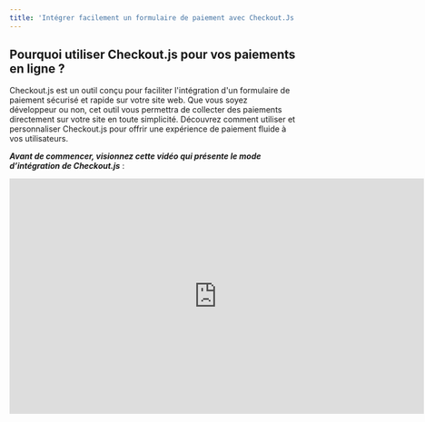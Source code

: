 ```yaml
---
title: 'Intégrer facilement un formulaire de paiement avec Checkout.Js'
---
```


## Pourquoi utiliser Checkout.js pour vos paiements en ligne ?

Checkout.js est un outil conçu pour faciliter l'intégration d'un formulaire de paiement sécurisé et rapide sur votre site web. Que vous soyez développeur ou non, cet outil vous permettra de collecter des paiements directement sur votre site en toute simplicité. Découvrez comment utiliser et personnaliser Checkout.js pour offrir une expérience de paiement fluide à vos utilisateurs.

***Avant de commencer, visionnez cette vidéo qui présente le mode d’intégration de Checkout.js*** :

<iframe width="730" height="415" src="https://www.youtube.com/embed/NswxFnyrzR8" title="Intégrer un formulaire de paiement sur votre site avec Feda Checkout" frameborder="0" allow="accelerometer; autoplay; clipboard-write; encrypted-media; gyroscope; picture-in-picture" allowfullscreen />

## Méthodes d'intégration de Checkout.js

Checkout.js offre plusieurs options d'intégration pour répondre à différents besoins. Vous pouvez ajouter un bouton de paiement simple, plusieurs boutons de collecte, ou même intégrer le formulaire de paiement directement sur votre site pour éviter les redirections.

<Steps>
  <Step title="Ajouter un bouton de paiement simple à votre page">
    Commencez par ajouter un bouton simple sur votre page pour déclencher la        collecte. Ce bouton permettra à l’utilisateur d’accéder à un formulaire de      paiement où il pourra finaliser la transaction.

    ```javascript
    <!--
    Remplacez VOTRE_CLE_API_PUBLIQUE par la clé publique de votre compte sandbox ou live.
    -->

    <!doctype html>
    <html lang="en">
    <head>
    <meta charset="utf-8">
    <meta http-equiv="X-UA-Compatible" content="IE=edge,chrome=1"/>
    <title>Intégrer Feda Checkout à mon site</title>
    <script src="https://cdn.fedapay.com/checkout.js?v=1.1.7"></script>
    </head>
    <body>
    <button id="pay-btn">Payer 100 FCFA</button>
    <script type="text/javascript">
      FedaPay.init('#pay-btn', { public_key: 'VOTRE_CLE_API_PUBLIQUE' });
    </script>
    </body>
    </html>
    ```

    <Note>
      [Cliquez sur le bouton pour tester](https://checkout-button-demo.surge.sh/checkout/payment-button.html)
    </Note>
  </Step>

  <Step title="Personnaliser le formulaire de paiement">
    Vous pouvez personnaliser les détails de la collecte (montant, description, noms et adresse e-mail du client) pour adapter le formulaire de paiement à votre plateforme.

    ```javascript
    <!doctype html>
    <html lang="en">
    <head>
      <meta charset="utf-8">
      <meta http-equiv="X-UA-Compatible" content="IE=edge,chrome=1"/>
      <title>Intégrer Feda Checkout à mon site</title>
      <script src="https://cdn.fedapay.com/checkout.js?v=1.1.7"></script>
    </head>
    <body>
      <button id="pay-btn">Payer 1000 FCFA</button>
      <script type="text/javascript">
          FedaPay.init('#pay-btn', {
            public_key: 'VOTRE_CLE_API_PUBLIQUE',
            transaction: {
              amount: 1000,
              description: 'Acheter mon produit'
            },
            customer: {
              email: 'johndoe@gmail.com',
              lastname: 'Doe',
              firstname: 'John',
            }
          });
      </script>
    </body>
    </html>
    ```

    <Note>
      [Cliquez sur le bouton pour tester](https://checkout-button-demo.surge.sh/checkout/customize-form.html)
    </Note>
  </Step>

  <Step title="Ajouter plusieurs boutons de paiement sur une même page">
    Pour permettre des collectes de différents montants, vous pouvez intégrer plusieurs boutons de paiement sur la même page.

    ```javascript
    <!doctype html>
    <html lang="en">
    <head>
      <meta charset="utf-8">
      <meta http-equiv="X-UA-Compatible" content="IE=edge,chrome=1"/>
      <title>Intégrer Feda Checkout à mon site</title>
      <script src="https://cdn.fedapay.com/checkout.js?v=1.1.7"></script>
    </head>
    <body>
      <button class="pay-btn"
      data-transaction-amount="1000"
      data-transaction-description="Acheter mon produit"
      data-customer-email="johndoe@gmail.com"
      data-customer-lastname="Doe">Payer 1000 FCFA</button>

      <button class="pay-btn"
      data-transaction-amount="2000"
      data-transaction-description="Acheter mon produit"
      data-customer-email="janetay@gmail.com"
      data-customer-lastname="Tay">Payer 2000 FCFA</button>
      <script type="text/javascript">
          FedaPay.init('.pay-btn', { public_key: 'VOTRE_CLE_API_PUBLIQUE' });
      </script>
    </body>
    </html>
    ```

   <Note>
      [Cliquez sur le bouton pour tester](https://checkout-button-demo.surge.sh/checkout/add-multiple-buttons.html)
    </Note>
  </Step>

  <Step title="Déclencher la collecte avec un événement">
    Si vous souhaitez déclencher la collecte par un événement spécifique, utilisez JavaScript pour activer le formulaire de paiement sur demande.

    ```javascript
    <!doctype html>
    <html lang="en">
    <head>
      <meta charset="utf-8">
      <meta http-equiv="X-UA-Compatible" content="IE=edge,chrome=1"/>
      <title>Intégrer Feda Checkout à mon site</title>
      <script src="https://cdn.fedapay.com/checkout.js?v=1.1.7"></script>
    </head>
    <body>
      <button id="pay-btn"
      data-transaction-amount="1000"
      data-transaction-description="Acheter mon produit"
      data-customer-email="johndoe@gmail.com"
      data-customer-lastname="Doe"
      >Payer 1000 FCFA</button>

      <script type="text/javascript">
        let widget =  FedaPay.init({
          public_key: 'VOTRE_CLE_API_PUBLIQUE'
        });
        let btn = document.getElementById('pay-btn');
        btn.addEventListener('click', () => {
          widget.open();
        });
      </script>
    </body>
    </html>
    ```

  <Note>
      [Cliquez sur le bouton pour tester](https://checkout-button-demo.surge.sh/checkout/trigger-collection.html)
  </Note>
  </Step>

  <Step title="Intégration embarquée : Paiement sans redirection">
    Pour une expérience utilisateur optimisée, vous pouvez intégrer le formulaire de collecte directement sur votre site, sans rediriger l'utilisateur.

    ```javascript
    <!doctype html>
    <html lang="en">
    <head>
      <meta charset="utf-8">
      <meta http-equiv="X-UA-Compatible" content="IE=edge,chrome=1"/>
      <title>Intégrer Feda Checkout à mon site</title>
      <script src="https://cdn.fedapay.com/checkout.js?v=1.1.7"></script>
    </head>
    <body>
      <div id="embed" style="width: 500px; height: 420px"></div>

      <script type="text/javascript">
          FedaPay.init({
            public_key: 'VOTRE_CLE_API_PUBLIQUE',
            transaction: {
              amount: 1000,
              description: 'Acheter mon produit'
            },
            customer: {
              email: 'johndoe@gmail.com',
              lastname: 'Doe',
            },
            container: '#embed'
         });
      </script>
    </body>
    </html>
    ```

    <Info>
      Démo Intégrée :

      (Insérer ici un bouton de démo avec paiement intégré)
    </Info>
  </Step>
</Steps>

## Personnalisation de l'interface et options avancées

Checkout.js permet de personnaliser les éléments visuels de votre formulaire pour qu’il corresponde à l’identité de votre plateforme. Vous pouvez notamment définir la couleur de l’arrière-plan, le texte du bouton de paiement, ou ajouter un logo.

***Modifier l'apparence et ajouter des détails supplémentaires***

* ***Clé publique** : `data-public-key`*

* ***Montant de la collecte** : `data-transaction-amount`*

* ***Description de la collecte** : `data-transaction-description`*

* ***Devise** : `data-currency-iso`*

* ***Texte du bouton** : `data-button-text`*

* ***Classe CSS du bouton** : `data-button-class`*

* ***Image et description du widget** : `data-widget-image, data-widget-description`*

## Méthode avec une balise form pour une intégration avancée

Checkout.js permet également l’intégration avec une balise form pour envoyer des données spécifiques après paiement.

```javascript
<!--
Remplacez VOTRE_CLE_API_PUBLIQUE par la clé publique de votre compte sandbox ou live.
-->
<form action="index.php" method="POST">
 <input type="hidden" name="field" value="test">
 <script
   src="https://cdn.fedapay.com/checkout.js?v=1.1.7"
   data-public-key="VOTRE_CLE_API_PUBLIQUE"
   data-button-text="Payer 1000"
   data-button-class="button-class"
   data-transaction-amount="1000"
   data-transaction-description="Description de la transaction"
   data-currency-iso="XOF">
 </script>
</form>
```

<Info>
  Démo Événement :

  (Bouton de démo : Payer 1000 FCFA)
</Info>

**Connecter votre compte FedaPay**

Une fois le code intégré, assurez-vous de connecter votre compte FedaPay pour autoriser la création des clients et des collectes. Cette étape est cruciale pour sécuriser votre intégration.

<Note>
  ***Accédez aux Préférences ici :***

  [Préférences de votre compte FedaPay](https://live.fedapay.com/login?redirect_uri=%2Fsettings%2Fpreferences)
</Note>

## Méthode de la classe FedaPay et attributs de configuration

***Checkout.js propose des options pour initialiser le composant de collecte avec plusieurs configurations :***

<AccordionGroup>
  <Accordion title="public_key">
    * **Attribut HTML**: `data-public-key`

    * **Type**: *string*

    * **Description**: La clé public FedaPay
  </Accordion>

  <Accordion title="environment">
    * **Attribut HTML**: `data-environment`

    * **Type**: *string*

    * **Description**: L'environnement FedaPay. Les valeurs possibles sont **live et sandbox**.
  </Accordion>

  <Accordion title="trigger">
    * **Attribut HTML**: `data-trigger`

    * **Type**: *string*

    * **Description**: Le type d'événément qui déclenche l'ouverture de la boîte de dialogue de paiement. La valeur par défaut est **click**.
  </Accordion>

  <Accordion title="locale">
    * **Attribut HTML**: `data-locale`

    * **Type**: *string*

    * **Description**: La langue de l'interface de paiement. La valeur par défaut est **fr**.
  </Accordion>

  <Accordion title="transaction.id">
    * **Attribut HTML**: `data-transaction-id`

    * **Type**: *integer*

    * **Description**: Si vous avez déjà créé la transaction, vous pouvez spécifier l'id de la collecte.
  </Accordion>

  <Accordion title="transaction.amount">
    * **Attribut HTML**: `data-transaction-amount`

    * **Type**: *integer*

    * **Description**: Le montant de la transaction. La valeur par défaut est **100**.
  </Accordion>

  <Accordion title="transaction.description">
    * **Attribut HTML**: `data-transaction-description`

    * **Type**: *string*

    * **Description**: La description de la transaction.
  </Accordion>

  <Accordion title="transaction.custom_metadata">
    * **Attribut HTML**: `data-transaction-custom_metadata`

    * **Type**: *object*

    * **Description**: Objet metadata de la transaction.

      **Exemple JS:**

      ```
        {
          transaction:{
            custom_metadata:{
              foo: 'bar'
            }
          }
        }
      ```

      **Exemple HTML**

      ```
      <button data-transaction-custom_metadata-foo="bar"></>
      ```
  </Accordion>

  <Accordion title="customer.email">
    * **Attribut HTML**: `data-customer-email`

    * **Type**: *string*

    * **Description**: L'email du client
  </Accordion>

  <Accordion title="customer.firstname">
    * **Attribut HTML**: `data-customer-firstname`

    * **Type**: *string*

    * **Description**: Le prénom du client
  </Accordion>

  <Accordion title="customer.lastname">
    * **Attribut HTML**: `data-customer-lastname`

    * **Type**: *string*

    * **Description**: Le nom du client
  </Accordion>

  <Accordion title="customer.phone_number.number">
    * **Attribut HTML**: `data-customer-phone_number-number`

    * **Type**: *string*

    * **Description**: Le numéro de téléphone du client
  </Accordion>

  <Accordion title="customer.phone_number.country">
    * **Attribut HTML**: `data-customer-phone_number-country`

    * **Type**: *string*

    * **Description**: Le pays du téléphone du client
  </Accordion>

  <Accordion title="customer.currency.iso">
    * **Attribut HTML**: `data-currency-iso`

    * **Type**: *string*

    * **Description**: Le code iso de la devise. La valeur par défaut est **XOF**
  </Accordion>

  <Accordion title="customer.currency.code">
    * **Attribut HTML**: `data-currency-code`

    * **Type**: *string*

    * **Description**: Le code de la devise
  </Accordion>

  <Accordion title="button.text">
    * **Attribut HTML**: `data-button-text`

    * **Type**: *string*

    * **Description**: Le text à afficher sur le bontton de paiement.
  </Accordion>

  <Accordion title="button.class">
    * **Attribut HTML**: `data-button-class`

    * **Type**: *string*

    * **Description**: La class css du bontton de paiement.
  </Accordion>

  <Accordion title="form_selector">
    * **Attribut HTML**: `data-form_selector`

    * **Type**: *string*

    * **Description**: outre passer le selecteur de selecteur de la base formulaire. Si celui ci est bien indiqué, il sera utilisé pour trouver le formulaire à soumettre après paiement
  </Accordion>

  <Accordion title="submit_form_on_failed">
    * **Attribut HTML**: `data-submit_form_on_failed`

    * **Type**: *boolean*

    * **Description**: Indique si le formulaire (Lorsque le bouton de paiement ou l'élément embarqué a un parent direct qui est un formulaire) doit être soumis ou non lorsque le paiement échoue.
  </Accordion>

  <Accordion title="onComplete">
    * **Type**:

      ```
        function{ reason: number, transaction: object }
      ```

    * **Description**: La fonction de retour lorsque la boîte de dialogue est fermée. Cette fonction prend deux arguments. Le premier est la raison de fermeture de la boîte de dialogue. Il peut être égal à FedaPay.CHECKOUT\_COMPLETED (lorsque le paiement est complet) ou FedaPay.DIALOG\_DISMISSED (lorsque la boîte de dialogue est fermée par l'utilisateur). Le deuxième argument est l'object transaction créé lors du paiement.
  </Accordion>
</AccordionGroup>
